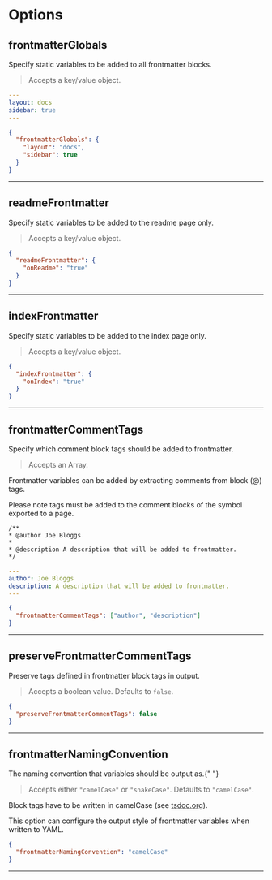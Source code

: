 
# Options

## frontmatterGlobals

<Callout emoji="💡">
  Specify static variables to be added to all frontmatter blocks.
</Callout>

> Accepts a key/value object.

```yaml filename="YAML"
---
layout: docs
sidebar: true
---
```

```json filename="typedoc.json"
{
  "frontmatterGlobals": {
    "layout": "docs",
    "sidebar": true
  }
}
```

---

## readmeFrontmatter

<Callout emoji="💡">
  Specify static variables to be added to the readme page only.
</Callout>

> Accepts a key/value object.

```json filename="typedoc.json"
{
  "readmeFrontmatter": {
    "onReadme": "true"
  }
}
```

---

## indexFrontmatter

<Callout emoji="💡">
  Specify static variables to be added to the index page only.
</Callout>

> Accepts a key/value object.

```json filename="typedoc.json"
{
  "indexFrontmatter": {
    "onIndex": "true"
  }
}
```

---

## frontmatterCommentTags

<Callout emoji="💡">
  Specify which comment block tags should be added to frontmatter.
</Callout>

> Accepts an Array.

Frontmatter variables can be added by extracting comments from block (@) tags.

Please note tags must be added to the comment blocks of the symbol exported to a page.

```ansi filename="Block Tags (someModule.ts)"
/**
* @author Joe Bloggs
*
* @description A description that will be added to frontmatter.
*/
```

```yaml filename="YAML (someModule.md)"
---
author: Joe Bloggs
description: A description that will be added to frontmatter.
---
```

```json filename="typedoc.json"
{
  "frontmatterCommentTags": ["author", "description"]
}
```

---

## preserveFrontmatterCommentTags

<Callout emoji="💡">
  Preserve tags defined in frontmatter block tags in output.
</Callout>

> Accepts a boolean value. Defaults to `false`.

```json filename="typedoc.json"
{
  "preserveFrontmatterCommentTags": false
}
```

---

## frontmatterNamingConvention

<Callout emoji="💡">
  The naming convention that variables should be output as.{" "}
</Callout>

> Accepts either `"camelCase"` or `"snakeCase"`. Defaults to `"camelCase"`.

Block tags have to be written in camelCase (see [tsdoc.org](https://tsdoc.org/pages/spec/tag_kinds)).

This option can configure the output style of frontmatter variables when written to YAML.

```json filename="typedoc.json"
{
  "frontmatterNamingConvention": "camelCase"
}
```

---
